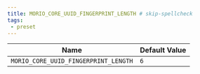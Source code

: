 ```yaml
---
title: MORIO_CORE_UUID_FINGERPRINT_LENGTH # skip-spellcheck
tags:
 - preset
---
```





<!-- MORIO_AUTO_GENERATED_CONTENT_STARTS - Manual changes made below will be overwritten skip-spellcheck -->
| Name | Default Value |
|------|---------------|
| `MORIO_CORE_UUID_FINGERPRINT_LENGTH` | `6` |
<!-- MORIO_AUTO_GENERATED_CONTENT_ENDS - Manual changes made above will be overwritten skip-spellcheck -->
